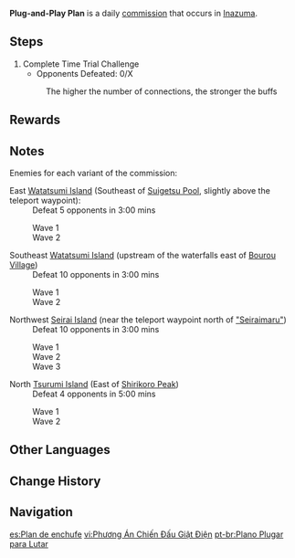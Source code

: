 {{Quest Infobox
|id            = 31190; 31191; 31192; 31193
|type          = Commission
|image         = Plug-And-Play Plan.png
|summary       = Complete the trial; defeat the group of enemies within the allotted time.
|startLocation = [[Seirai Island]], Inazuma<br />[[Tsurumi Island]], Inazuma<br />[[Watatsumi Island]], [[Inazuma]]
|other         = *AR-Dependent Rewards
|region        = Inazuma
|characters    = Traveler
}}
'''Plug-and-Play Plan''' is a daily [[commission]] that occurs in [[Inazuma]].

==Steps==
{{Quest Description|A band of rogues has appeared out in the wild, threatening the safety of the surrounding area. Head over there and take them out. Who knows &mdash; you might make wonderous use out of the nearby [[Thunder Sakura Bough]]s and [[Nimbus Gem]]s.}}
# Complete Time Trial Challenge
#* Opponents Defeated: 0/X<!--displayed after starting the challenge-->
#: The higher the number of connections, the stronger the buffs

==Rewards==
{{Commission Rewards|full}}

==Notes==
Enemies for each variant of the commission:

; East [[Watatsumi Island]] (Southeast of [[Suigetsu Pool]], slightly above the teleport waypoint):
: Defeat 5 opponents in 3:00 mins
:; Wave 1
:: {{Enemy|Nobushi: Jintouban|x=2}}
:; Wave 2
:: {{Enemy List|Nobushi: Hitsukeban;Nobushi: Jintouban;Nobushi: Kikouban|::}}

; Southeast [[Watatsumi Island]] (upstream of the waterfalls east of [[Bourou Village]])
: Defeat 10 opponents in 3:00 mins
:; Wave 1
:: {{Enemy List|Wooden Shield Hilichurl Guard*4;Hydro Specter|::}}
:; Wave 2
:: {{Enemy List|Hilichurl Berserker*2;Electro Hilichurl Grenadier;Hilichurl Grenadier;Anemo Specter|::}}

; Northwest [[Seirai Island]] (near the teleport waypoint north of [["Seiraimaru"]])
: Defeat 10 opponents in 3:00 mins
:; Wave 1
:: {{Enemy List|Electro Samachurl;Anemo Specter;Crackling Axe Mitachurl|::}}
:; Wave 2
:: {{Enemy List|Pyro Hilichurl Shooter;Cryo Hilichurl Shooter;Crackling Axe Mitachurl;Hydro Specter|::}}
:; Wave 3
:: {{Enemy List|Geo Specter*2;Electro Abyss Mage|::}}

; North [[Tsurumi Island]] (East of [[Shirikoro Peak]])
: Defeat 4 opponents in 5:00 mins
:; Wave 1
:: {{Enemy|Ruin Defender|x=2}}
:; Wave 2
:: {{Enemy|Ruin Cruiser|x=2}}

==Other Languages==
{{Other Languages
|en      = Plug-and-Play Plan
|zhs     = 插电战斗方案
|zhs_rm  = Chā Diàn Zhàndǒu Fāng'àn
|zht     = 插電戰鬥方案
|zht_rm  = Chā Diàn Zhàndǒu Fāng'àn
|zh_tl   = Plugging In Battle Plan
|ja      = 充電戦闘計画
|ja_rm   = Juuden Sentou Keikaku
|ja_tl   = Electric Charging Battle Plan
|ko      = 충전 전투 방안
|ko_rm   = 
|ko_tl   = 
|es      = Plan de enchufe
|es_tl   = Plug Plan
|fr      = Plan de branchement rapide
|fr_tl   = Plan of Quick Plugging In
|ru      = План «включи и сражайся»
|ru_tl   = 
|th      = ปฏิบัติการต่อสู้แห่งสายฟ้า
|th_rm   = 
|th_tl   = Operation Battle of Lightning
|vi      = Phương Án Chiến Đấu Giật Điện
|vi_tl   = 
|de      = Kämpfen mit Stromanschluss
|de_tl   = Fighting with Power Connection
|id      = Rencana Tempur Setruman Listrik
|id_tl   = Electric Shock Battle Plan
|pt      = Plano Plugar para Lutar
|pt_tl   = Plug to Fight Plan
}}

==Change History==
{{Change History|2.1}}
==Navigation==
{{Commission Navbox|Basic}}

[[es:Plan de enchufe]]
[[vi:Phương Án Chiến Đấu Giật Điện]]
[[pt-br:Plano Plugar para Lutar]]
